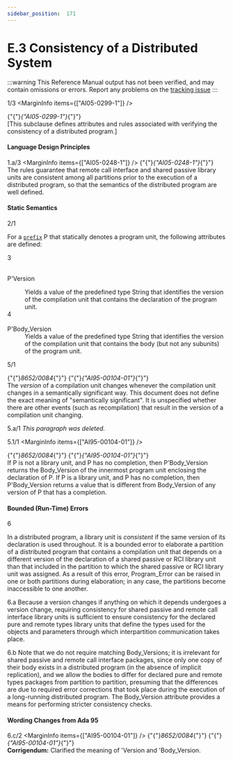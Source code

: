 ```yaml
---
sidebar_position:  171
---
```


# E.3 Consistency of a Distributed System

:::warning
This Reference Manual output has not been verified,
and may contain omissions or errors.
Report any problems on the [tracking issue](https://github.com/ada-lang-io/ada-lang-io/issues/20)
:::


<MarginText>1/3</MarginText>
<MarginInfo items={["AI05-0299-1"]} />
<p>{"{"}<em>{"AI05-0299-1"}</em>{"}"} <br />[This subclause defines attributes and rules associated with verifying the consistency of a distributed program.] <br /></p>


#### Language Design Principles

<MarginText>1.a/3</MarginText>
<MarginInfo items={["AI05-0248-1"]} />
<Admonition type="aarm" aarm="note" title="Note: ">
{"{"}<em>{"AI05-0248-1"}</em>{"}"} <br />The rules guarantee that remote call interface and shared passive library units are consistent among all partitions prior to the execution of a distributed program, so that the semantics of the distributed program are well defined.<br /></Admonition>


#### Static Semantics

<MarginText>2/1</MarginText>
<p>For a <code><a href="../AA-4/AA-4.1#S0093">prefix</a></code> P that statically denotes a program unit, the following attributes are defined: <br /></p>

<MarginText>3</MarginText>
<dt><br/>P'Version</dt>
<dl>
<dd>Yields a value of the predefined type String that identifies the version of the compilation unit that contains the declaration of the program unit.<br /></dd>
<MarginText>4</MarginText>
<dt><br/>P'Body_Version</dt>
<dd>Yields a value of the predefined type String that identifies the version of the compilation unit that contains the body (but not any subunits) of the program unit. <br /></dd>
</dl>
<MarginText>5/1</MarginText>
<MarginInfo items={["AI95-00104-01"]} />
<p>{"{"}<em>8652/0084</em>{"}"} {"{"}<em>{"AI95-00104-01"}</em>{"}"} <br />The <em>version</em> of a compilation unit changes whenever the compilation unit changes in a semantically significant way. This document does not define the exact meaning of "semantically significant". It is unspecified whether there are other events (such as recompilation) that result in the version of a compilation unit changing. <br /></p>

<MarginText>5.a/1</MarginText>
<Admonition type="aarm" aarm="note" title="Note: ">
<em>This paragraph was deleted.</em><br /></Admonition>

<MarginText>5.1/1</MarginText>
<MarginInfo items={["AI95-00104-01"]} />
<p>{"{"}<em>8652/0084</em>{"}"} {"{"}<em>{"AI95-00104-01"}</em>{"}"} <br />If P is not a library unit, and P has no completion, then P'Body_Version returns the Body_Version of the innermost program unit enclosing the declaration of P. If P is a library unit, and P has no completion, then P'Body_Version returns a value that is different from Body_Version of any version of P that has a completion. <br /></p>


#### Bounded (Run-Time) Errors

<MarginText>6</MarginText>
<p>In a distributed program, a library unit is <em>consistent</em> if the same version of its declaration is used throughout. It is a bounded error to elaborate a partition of a distributed program that contains a compilation unit that depends on a different version of the declaration of a shared passive or RCI library unit than that included in the partition to which the shared passive or RCI library unit was assigned. As a result of this error, Program_Error can be raised in one or both partitions during elaboration; in any case, the partitions become inaccessible to one another. <br /></p>

<MarginText>6.a</MarginText>
<Admonition type="aarm" aarm="ramification" title="Ramification: ">
<strong></strong>Because a version changes if anything on which it depends undergoes a version change, requiring consistency for shared passive and remote call interface library units is sufficient to ensure consistency for the declared pure and remote types library units that define the types used for the objects and parameters through which interpartition communication takes place.<br /></Admonition>

<MarginText>6.b</MarginText>
<Admonition type="aarm" aarm="note" title="Note: ">
Note that we do not require matching Body_Versions; it is irrelevant for shared passive and remote call interface packages, since only one copy of their body exists in a distributed program (in the absence of implicit replication), and we allow the bodies to differ for declared pure and remote types packages from partition to partition, presuming that the differences are due to required error corrections that took place during the execution of a long-running distributed program. The Body_Version attribute provides a means for performing stricter consistency checks. <br /></Admonition>


#### Wording Changes from Ada 95

<MarginText>6.c/2</MarginText>
<MarginInfo items={["AI95-00104-01"]} />
<Admonition type="aarm" aarm="note" title="Note: ">
{"{"}<em>8652/0084</em>{"}"} {"{"}<em>{"AI95-00104-01"}</em>{"}"} <strong><br />Corrigendum:</strong> Clarified the meaning of 'Version and 'Body_Version. <br /></Admonition>

